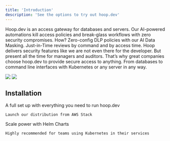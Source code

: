```yaml
---
title: 'Introduction'
description: 'See the options to try out hoop.dev'
---
```


Hoop.dev is an access gateway for databases and servers. Our AI-powered automations kill access policies and break-glass workflows with zero security compromises. How? Zero-config DLP policies with our AI Data Masking. Just-in-Time reviews by command and by access time. Hoop delivers security features like we are not even there for the developer. But present all the time for managers and auditors. That’s why great companies choose hoop.dev to provide secure access to anything. From databases to command line interfaces with Kubernetes or any server in any way.

<Frame>
  <img
    className="block dark:hidden"
    src="/images/readme-1.png"
  />
  <img
    className="hidden dark:block"
    src="/images/readme-2.png"
  />
</Frame>

## Installation

<CardGroup cols={2}>
  <Card
    title="Launch AWS Stack"
    icon="aws"
    href="/getting-started/installation/AWS"
  >
    A full set up with everything you need to run hoop.dev

    Launch our distribution from AWS Stack
  </Card>
  <Card
    title="Kubernetes"
    icon="dharmachakra"
    href="/getting-started/installation/kubernetes"
  >
    Scale power with Helm Charts

    Highly recommended for teams using Kubernetes in their services
  </Card>
</CardGroup>
